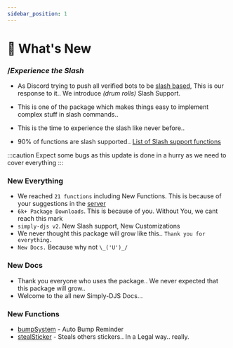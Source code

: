 ```yaml
---
sidebar_position: 1
---
```


# 🎉 What's New

### /*Experience the Slash*
- As Discord trying to push all verified bots to be [slash based](https://support-dev.discord.com/hc/en-us/articles/4404772028055-Message-Content-Access-Deprecation-for-Verified-Bots), This is our response to it.. We introduce *(drum rolls)* Slash Support.
- This is one of the package which makes things easy to implement complex stuff in slash commands..
- This is the time to experience the slash like never before.. 

- 90% of functions are slash supported.. [List of Slash support functions](/docs/slash)

:::caution
Expect some bugs as this update is done in a hurry as we need to cover everything
:::

### New Everything
- We reached `21 functions` including New Functions. This is because of your suggestions in the [server](https://discord.gg/3JzDV9T5Fn)
- `6k+ Package Downloads`. This is because of you. Without You, we cant reach this mark
- `simply-djs v2`. New Slash support, New Customizations
- We never thought this package will grow like this.. `Thank you for everything.`
- `New Docs.` Because why not `\_('U')_/`

### New Docs
- Thank you everyone who uses the package.. We never expected that this package will grow..
- Welcome to the all new Simply-DJS Docs...

### New Functions
- [bumpSystem](/docs/Systems/bumpSystem) - Auto Bump Reminder
- [stealSticker](/docs/General/stealSticker) - Steals others stickers.. In a Legal way.. really.